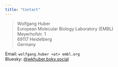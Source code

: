 ```yaml
---
title: "Contact"
---
```


>Wolfgang Huber \
>European Molecular Biology Laboratory (EMBL) \
>Meyerhofstr. 1 \
>69117 Heidelberg \
>Germany

Email: `wolfgang.huber <at> embl.org` \
Bluesky: [@wkhuber.bsky.social](https://bsky.app/profile/wkhuber.bsky.social) 
